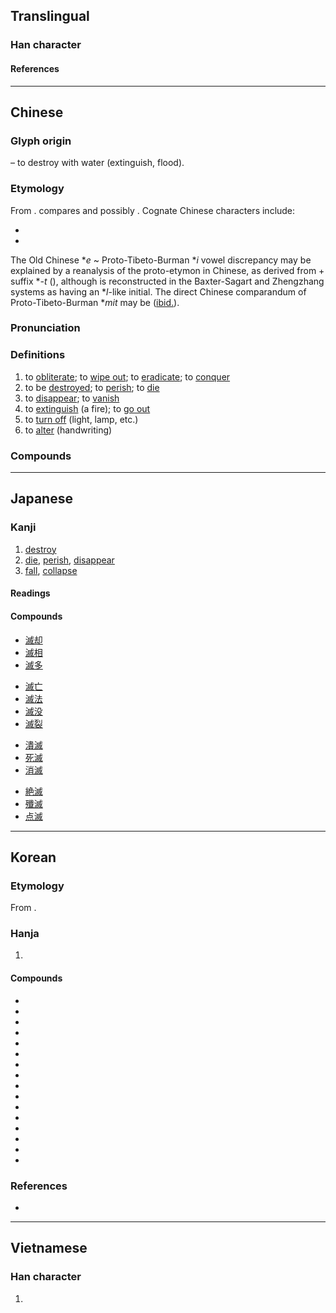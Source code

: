 {{also|灭}}
{{character info}}
==Translingual==

===Han character===
{{Han char|rn=85|rad=水|as=10|sn=13|four=33150|canj=EIHF|ids=⿰氵烕}}

====References====
{{Han ref|kx=0642.010|dkj=18008|dj=1049.090|hdz=31696.090|uh=6EC5}}

----

==Chinese==
{{zh-forms|s=灭}}

===Glyph origin===
{{Han etym}}
{{Han compound|水|alt1=氵|t1=water|烕|c1=s|c2=p|ls=psc}} – to destroy with water (extinguish, flood).

===Etymology===
From {{inh|zh|sit-pro|*s-miːt||to extinguish; to shut abruptly; to wink; to blink; to die}}. {{zh-ref|Matisoff}} compares {{cog|my|မှိတ်||(''of eyes'') to close; (''of light'') to put out, to switch off}} and possibly {{cog|bo|མེད||to not exist}}. Cognate Chinese characters include:

* {{och-l|烕|to destroy; to cause destruction}}
* {{och-l|蔑|to destroy}}

The Old Chinese *''e'' ~ Proto-Tibeto-Burman *''i'' vowel discrepancy may be explained by a reanalysis of the proto-etymon in Chinese, as derived from {{och-l|隳|tr=*hmai|to destroy}} + suffix *''-t'' ({{zh-ref|Schuessler, 2009}}), although {{zh-l|*隳}} is reconstructed in the Baxter-Sagart and Zhengzhang systems as having an *''l''-like initial. The direct Chinese comparandum of Proto-Tibeto-Burman *''mit'' may be {{och-l|沒|to disappear; to die; to perish in water}} ([[ibid.]]).

===Pronunciation===
{{zh-pron
|m=miè
|m-s=
|c=mit6
|c-t=
|g=
|h=pfs=me̍t;gd=mêd6
|j=
|mb=miè
|md=miĕk
|mn=bia̍t
|mn-t=mig8
|w=5miq
|x=
|mc=y
|oc=y
|cat=v
}}

===Definitions===
{{zh-hanzi}}

# to [[obliterate]]; to [[wipe out]]; to [[eradicate]]; to [[conquer]]
# to be [[destroyed]]; to [[perish]]; to [[die]]
# to [[disappear]]; to [[vanish]]
# to [[extinguish]] (a fire); {{lb|zh|of light or fire}} to [[go out]]
# to [[turn off]] (light, lamp, etc.)
# to [[alter]] (handwriting)

===Compounds===
{{zh-der|滅頂|滅火|滅火彈|滅火器|滅跡|滅絕|滅口|滅門|滅亡|滅種|滅族|剗滅|前功盡滅|七滅諍法|剿滅|不生不滅|不滅|不滅性|俱滅|夷滅|一滅行|劘滅|堙滅|不可磨滅|息滅|忽明忽滅|大義滅親|勦滅|幻滅|徇公滅私|失滅|屠滅|寖微寖滅|寂滅|以公滅私|假途滅虢|吞滅|埃滅|全軍覆滅|天誅地滅|欺師滅祖|滅茬|滅頂之災|柴毀滅性|滅性|懷刺漫滅|朝榮夕滅|消滅時效|滅相|明滅|澌滅|滅不個|殲滅戰|打滅|毀形滅性|灰飛煙滅|磨滅|潰滅|滅音器|殲滅|滅火沙|滅典|撲滅|煙消火滅|淹滅|烹滅|抹滅|滅罪修因|滅趾|滅門之禍|消滅殆盡|萬古不滅|殺人滅跡|磨踵滅頂|漫滅|破滅|消滅|泯滅|相滅相生|滅度|摩滅|毀滅|消聲滅跡|滅此朝食|滅菌|熄滅|殄滅|殞身滅命|滅沒|灰滅|擊滅|滅門血案|滅門絕戶|滅裂|滅良心|滅絕人性|滅紀|滅盡|滅族之禍|湮滅|滅國弒君|消滅淨盡|毀屍滅跡|毀不滅性|濤生雲滅|火滅煙消|滅私奉公|永不磨滅|滅景|殺人滅口|虢滅虞亡|鹵莽滅裂|絕滅|隕滅|變滅|興滅舉廢|翳滅|韜光滅跡|覆宗滅祀|翦滅|長生不滅|輻射滅菌|自取滅亡|誅滅|興滅繼絕|身名俱滅|自生自滅|覆滅|崩滅}}

{{zh-cat|Elementary}}

----

==Japanese==

===Kanji===
{{ja-kanji|grade=c|rs=水10}}

# [[destroy]]
# [[die]], [[perish]], [[disappear]]
# [[fall]], [[collapse]]

====Readings====
{{ja-readings
|goon=めち, めつ
|kanon=べつ
|kun=ほろ-びる, ほろ-ぼす
}}

====Compounds====
{{top4}}
* [[滅却]]
* [[滅相]]
* [[滅多]]
{{mid4}}
* [[滅亡]]
* [[滅法]]
* [[滅没]]
* [[滅裂]]
{{mid4}}
* [[潰滅]]
* [[死滅]]
* [[消滅]]
{{mid4}}
* [[絶滅]]
* [[殲滅]]
* [[点滅]]
{{bottom}}

----

==Korean==

===Etymology===
From {{der|ko|ltc|-}} {{ltc-l|滅}}. 

{{hanja-dongguk|며ᇙ〮|myelq}}

{{hanja-hunmong|멸〮|myel|雜語#하35B}}

===Hanja===
{{ko-hanja-search}}
{{ko-hanja|멸망하다|멸망할|멸}}

# {{hanja form of|멸|[[destroy]]}}

====Compounds====
{{der-top|Compounds}}
* {{ko-l|괴멸|[[annihilation]], [[destruction]]|壞滅}}
* {{ko-l|궤멸|[[annihilation]], [[destruction]]|潰滅}}
* {{ko-l|파멸|[[ruin]]; [[destruction]]|破滅}}
* {{ko-l|환멸|[[disillusionment]]|[[幻滅]]/[[還滅]]}}
* {{ko-l|인멸|[[destruction]]|湮滅}}
* {{ko-l|소멸|[[elimination]]; [[annihilation]]|消滅}}
* {{ko-l|섬멸|[[annihilation]], [[eradication]], [[extermination]]|殲滅}}
* {{ko-l|사멸|[[dying]] [[out]]|死滅}}
* {{ko-l|불멸|[[immortality]]|不滅}}
* {{ko-l|박멸|[[eradication]]|撲滅}}
* {{ko-l|멸망|[[extinction]]|滅亡}}
* {{ko-l|멸균|[[sterilisation]]|滅菌}}
* {{ko-l|멸공|[[eradication]] of [[communism]]|滅共}}
* {{ko-l|멸살|[[eradication]]|滅殺}}
* {{ko-l|전멸|[[annihilation]]; [[extermination]]|全滅}}
* {{ko-l|생멸|[[life]] and [[death]]|生滅}}
{{der-bottom}}

===References===
* {{R:hanjadoc|6253}}

----

==Vietnamese==

===Han character===
{{vi-hantu|[[diệt]]|rs=水10}}

# {{rfdef|vi}}
